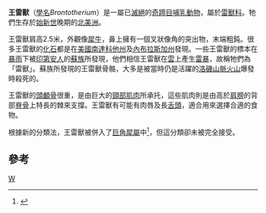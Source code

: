 {{Automatic taxobox
| taxon = Brontotherium
| authority = 
| fossil_range = 晚[[始新世|始新世]]
| status = Fossil
| image = Brontotherium hatcheri.jpg
| image_caption = 在[[美國國家自然歷史博物館|美國國家自然歷史博物館]]的王雷獸骨骼。
| subdivision_ranks = [[種|種]]
| subdivision =
* ''B. gigas''<small>（[[模式種|模式種]]）</small>
* ''B. leidyi''
* ''B. hatcheri''
* ''B. ingens''
* ''B. platyceras''
}}
'''王雷獸'''（[[學名|學名]]''Brontotherium''）是一屬已[[滅絕|滅絕]]的[[奇蹄目|奇蹄目]][[哺乳動物|哺乳動物]]，屬於[[雷獸科|雷獸科]]。牠們生存於[[始新世|始新世]]晚期的[[北美洲|北美洲]]。

王雷獸肩高2.5米，外觀像[[犀牛|犀牛]]，鼻上擁有一個叉狀像角的突出物，末端粗鈍。很多王雷獸的[[化石|化石]]都是在[[美國|美國]][[南達科他州|南達科他州]]及[[內布拉斯加州|內布拉斯加州]]發現。一些王雷獸的標本在[[暴雨|暴雨]]下被[[印第安人|印第安人]]的[[蘇族|蘇族]]所發現，他們相信王雷獸在[[雲|雲]]上產生[[雷暴|雷暴]]，故稱牠們為「雷獸」。蘇族所發現的王雷獸骨骼，大多是被當時仍是活躍的[[洛磯山脈|洛磯山脈]][[火山|火山]]爆發時殺死的。

王雷獸的[[頭顱骨|頭顱骨]]很重，是由巨大的[[頸部|頸部]][[肌肉|肌肉]]所承托，這些肌肉則是由高於[[肩膀|肩膀]]的背部[[脊骨|脊骨]]上特長的棘來支撐。王雷獸有可能有肉唇及長[[舌頭|舌頭]]，適合用來選擇合適的食物。

根據新的分類法，王雷獸被併入了[[巨角犀|巨角犀屬]]中<ref name=mihlbachler2004a>{{Cite book en|author=Mihlbachler, M.C. , S.G. Lucas, and R.J, Emry|year=2004a|chapter=The holotype specimen of ''Menodus giganteus'', and the "insoluble" problem of Chadronian brontothere taxonomy|editor=S.G. Lucas, K. Zeigler, and P. E. Kondrashov (eds.)|title=Paleogene Mammals|publisher=Bulletin of the New Mexico Museum of Natural History 26|pages=129-136}}</ref>，但這分類卻未被完全接受。

== 參考 ==
{{reflist}}
{{雷獸科}}
{{Taxonbar|from=Q133263}}

[[Category:雷獸|W]]